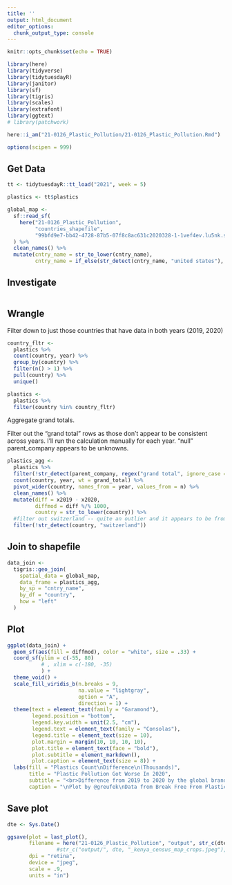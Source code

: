 ```yaml
---
title: ''
output: html_document
editor_options: 
  chunk_output_type: console
---
```


```r
knitr::opts_chunk$set(echo = TRUE)

library(here)
library(tidyverse)
library(tidytuesdayR)
library(janitor)
library(sf)
library(tigris)
library(scales)
library(extrafont)
library(ggtext)
# library(patchwork)

here::i_am("21-0126_Plastic_Pollution/21-0126_Plastic_Pollution.Rmd")

options(scipen = 999)
```

## Get Data

```r
tt <- tidytuesdayR::tt_load("2021", week = 5)

plastics <- tt$plastics
```

```r
global_map <- 
  sf::read_sf(
    here("21-0126_Plastic_Pollution", 
         "countries_shapefile", 
         "99bfd9e7-bb42-4728-87b5-07f8c8ac631c2020328-1-1vef4ev.lu5nk.shp")
  ) %>% 
  clean_names() %>% 
  mutate(cntry_name = str_to_lower(cntry_name), 
         cntry_name = if_else(str_detect(cntry_name, "united states"), "united states of america", cntry_name))

```


## Investigate

```r
```

## Wrangle

Filter down to just those countries that have data in both years (2019, 2020)
```r
country_fltr <- 
  plastics %>% 
  count(country, year) %>% 
  group_by(country) %>% 
  filter(n() > 1) %>% 
  pull(country) %>% 
  unique()

plastics <- 
  plastics %>% 
  filter(country %in% country_fltr)
```


Aggregate grand totals. 

Filter out the "grand total" rows as those don't appear to be consistent across years. I'll run the calculation manually for each year. "null" parent_company appears to be unknowns. 

```r
plastics_agg <- 
  plastics %>% 
  filter(!str_detect(parent_company, regex("grand total", ignore_case = TRUE))) %>% 
  count(country, year, wt = grand_total) %>% 
  pivot_wider(country, names_from = year, values_from = n) %>% 
  clean_names() %>% 
  mutate(diff = x2019 - x2020, 
         diffmod = diff %/% 1000, 
         country = str_to_lower(country)) %>% 
  #filter out switzerland -- quite an outlier and it appears to be from a vast difference in counting year over year
  filter(!str_detect(country, "switzerland"))


```

## Join to shapefile

```r
data_join <- 
  tigris::geo_join(
    spatial_data = global_map, 
    data_frame = plastics_agg, 
    by_sp = "cntry_name", 
    by_df = "country",
    how = "left"
  )


```



## Plot

```r
ggplot(data_join) + 
  geom_sf(aes(fill = diffmod), color = "white", size = .33) + 
  coord_sf(ylim = c(-55, 80)
           # , xlim = c(-180, -35)
           ) +
  theme_void() + 
  scale_fill_viridis_b(n.breaks = 9, 
                       na.value = "lightgray", 
                       option = "A", 
                       direction = 1) + 
  theme(text = element_text(family = "Garamond"), 
        legend.position = "bottom", 
        legend.key.width = unit(2.5, "cm"), 
        legend.text = element_text(family = "Consolas"), 
        legend.title = element_text(size = 10), 
        plot.margin = margin(10, 10, 10, 10), 
        plot.title = element_text(face = "bold"), 
        plot.subtitle = element_markdown(), 
        plot.caption = element_text(size = 8)) + 
  labs(fill = "Plastics Count\nDifference\n(Thousands)", 
       title = "Plastic Pollution Got Worse In 2020", 
       subtitle = "<br>Difference from 2019 to 2020 by the global brand audit of plastic pollution by *Break Free From Plastic*<br>", 
       caption = "\nPlot by @greufek\nData from Break Free From Plastic via Tidy Tuesday")
```

## Save plot 

```r
dte <- Sys.Date()

ggsave(plot = last_plot(),
       filename = here("21-0126_Plastic_Pollution", "output", str_c(dte, "_plastic_pollution_.jpeg")), 
                #str_c("output/", dte, "_kenya_census_map_crops.jpeg"),
       dpi = "retina",
       device = "jpeg", 
       scale = .9, 
       units = "in")


```


